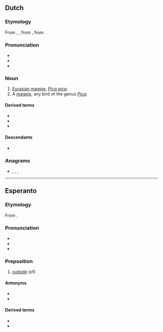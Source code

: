 ==Dutch==

===Etymology===
From {{inh|nl|dum|egestre}}, {{m|nl|exter}}, from {{inh|nl|odt|*agastra}}, from {{inh|nl|gmw-pro|*agastrijā}}.

===Pronunciation===
* {{IPA|nl|/ˈɛk.stər/}}
* {{audio|nl|Nl-ekster.ogg|audio}}
* {{hyphenation|nl|ek|ster}}

===Noun===
{{nl-noun|m|-s|ekstertje}}

# [[Eurasian magpie]], ''[[Pica pica]]''.
# A [[magpie]], any bird of the genus ''[[Pica]]''.

====Derived terms====
* {{l|nl|eksternest}}
* {{l|nl|eksteroog}}
* {{l|nl|scholekster}}

====Descendants====
* {{desc|af|ekster}}

===Anagrams===
* {{l|nl|kreest}}, {{l|nl|sterke}}, {{l|nl|streek}}, {{l|nl|streke}}

{{topics|nl|Corvids}}

----

==Esperanto==

===Etymology===
From {{der|eo|la|extra}}.

===Pronunciation===
* {{IPA|eo|/ˈekster/}}
* {{audio|eo|Eo-ekster.ogg|Audio}}
* {{hyphenation|eo|ek|ster}}

===Preposition===
{{head|eo|preposition}}

# [[outside]] (of)

====Antonyms====
* {{l|eo|ene}}
* {{l|eo|malekster}}

====Derived terms====
* {{l|eo|ekstere}}
* {{l|eo|eksterlando}}

{{eo BRO|1}}